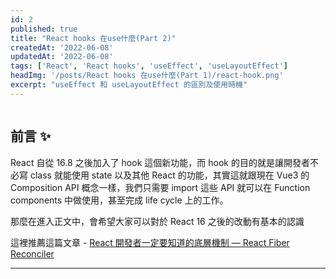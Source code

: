 ```yaml
---
id: 2
published: true
title: "React hooks 在use什麼(Part 2)"
createdAt: '2022-06-08'
updatedAt: '2022-06-08'
tags: ['React', 'React hooks', 'useEffect', 'useLayoutEffect']
headImg: '/posts/React hooks 在use什麼(Part 1)/react-hook.png'
excerpt: "useEffect 和 useLayoutEffect 的區別及使用時機"
---
```


<Image
    img_src="/posts/React hooks 在use什麼(Part 1)/react-hook.png"
    img_alt="React hooks 在use什麼(Part 2)"
/>

## 前言 ✨

React 自從 16.8 之後加入了 hook 這個新功能，而 hook 的目的就是讓開發者不必寫 class 就能使用 state 以及其他 React 的功能，其實這就跟現在 Vue3 的 Composition API 概念一樣，我們只需要 import 這些 API 就可以在 Function components 中做使用，甚至完成 life cycle 上的工作。

那麼在進入正文中，會希望大家可以對於 React 16 之後的改動有基本的認識

這裡推薦這篇文章 - [React 開發者一定要知道的底層機制 — React Fiber Reconciler]( https://medium.com/starbugs/react-%E9%96%8B%E7%99%BC%E8%80%85%E4%B8%80%E5%AE%9A%E8%A6%81%E7%9F%A5%E9%81%93%E7%9A%84%E5%BA%95%E5%B1%A4%E6%9E%B6%E6%A7%8B-react-fiber-c3ccd3b047a1)

---


